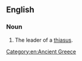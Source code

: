 ==English==

===Noun===
{{en-noun|es}}

# {{context|Ancient Greece|lang=en}} The leader of a [[thiasus]].

[[Category:en:Ancient Greece]]